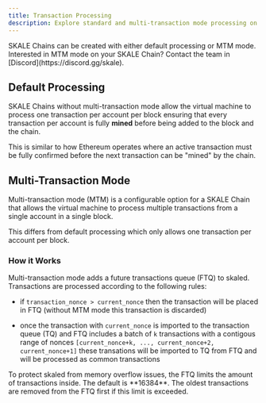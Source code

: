 ```yaml
---
title: Transaction Processing
description: Explore standard and multi-transaction mode processing on SKALE
---
```



<Aside type="note">
SKALE Chains can be created with either default processing or MTM mode. Interested in MTM mode on your SKALE Chain? Contact the team in [Discord](https://discord.gg/skale).
</Aside>

## Default Processing

SKALE Chains without multi-transaction mode allow the virtual machine to process one transaction per account per block ensuring that every transaction per account is fully **mined** before being added to the block and the chain.

This is similar to how Ethereum operates where an active transaction must be fully confirmed before the next transaction can be "mined" by the chain.


## Multi-Transaction Mode

Multi-transaction mode (MTM) is a configurable option for a SKALE Chain that allows the virtual machine to process multiple transactions from a single account in a single block.

This differs from default processing which only allows one transaction per account per block.

### How it Works

Multi-transaction mode adds a future transactions queue (FTQ) to skaled. Transactions are processed according to the following rules:

- if `transaction_nonce > current_nonce` then the transaction will be placed in FTQ (without MTM mode this transaction is discarded)

- once the transaction with `current_nonce` is imported to the transaction queue (TQ) and FTQ includes a batch of `k` transactions with a contigous range of nonces `[current_nonce+k, ..., current_nonce+2, current_nonce+1]` these transations will be imported to TQ from FTQ and will be processed as common transactions

<Aside type="note">
To protect skaled from memory overflow issues, the FTQ limits the amount of transactions inside. The default is **16384**. The oldest transactions are removed from the FTQ first if this limit is exceeded.
</Aside>